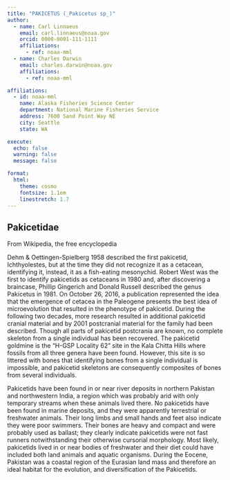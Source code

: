 ```yaml
---
title: "PAKICETUS (_Pakicetus sp_)"
author:
  - name: Carl Linnaeus
    email: carl.linnaeus@noaa.gov
    orcid: 0000-0001-111-1111
    affiliations:
      - ref: noaa-mml
  - name: Charles Darwin
    email: charles.darwin@noaa.gov
    affiliations:
      - ref: noaa-mml

affiliations:
  - id: noaa-mml
    name: Alaska Fisheries Science Center
    department: National Marine Fisheries Service
    address: 7600 Sand Point Way NE
    city: Seattle
    state: WA

execute: 
  echo: false
  warning: false
  message: false

format:
  html: 
    theme: cosmo
    fontsize: 1.1em
    linestretch: 1.7
---
```


## Pakicetidae

From Wikipedia, the free encyclopedia

Dehm & Oettingen-Spielberg 1958 described the first pakicetid, Ichthyolestes, but at the time they did not recognize it as a cetacean, identifying it, instead, it as a fish-eating mesonychid. Robert West was the first to identify pakicetids as cetaceans in 1980 and, after discovering a braincase, Phillip Gingerich and Donald Russell described the genus Pakicetus in 1981. On October 26, 2016, a publication represented the idea that the emergence of cetacea in the Paleogene presents the best idea of microevolution that resulted in the phenotype of pakicetid. During the following two decades, more research resulted in additional pakicetid cranial material and by 2001 postcranial material for the family had been described. Though all parts of pakicetid postcrania are known, no complete skeleton from a single individual has been recovered. The pakicetid goldmine is the "H-GSP Locality 62" site in the Kala Chitta Hills where fossils from all three genera have been found. However, this site is so littered with bones that identifying bones from a single individual is impossible, and pakicetid skeletons are consequently composites of bones from several individuals.

Pakicetids have been found in or near river deposits in northern Pakistan and northwestern India, a region which was probably arid with only temporary streams when these animals lived there. No pakicetids have been found in marine deposits, and they were apparently terrestrial or freshwater animals. Their long limbs and small hands and feet also indicate they were poor swimmers. Their bones are heavy and compact and were probably used as ballast; they clearly indicate pakicetids were not fast runners notwithstanding their otherwise cursorial morphology. Most likely, pakicetids lived in or near bodies of freshwater and their diet could have included both land animals and aquatic organisms. During the Eocene, Pakistan was a coastal region of the Eurasian land mass and therefore an ideal habitat for the evolution, and diversification of the Pakicetids.
